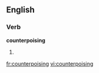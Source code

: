 ==English==

===Verb===
'''counterpoising'''

# {{present participle of|[[counterpoise]]}}

[[fr:counterpoising]]
[[vi:counterpoising]]